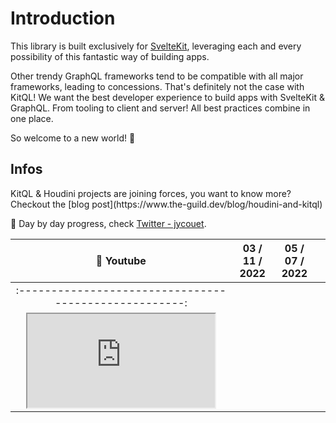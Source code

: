 
# Introduction

This library is built exclusively for [SvelteKit](https://kit.svelte.dev/), leveraging each and
every possibility of this fantastic way of building apps.

Other trendy GraphQL frameworks tend to be compatible with all major frameworks, leading to
concessions. That's definitely not the case with KitQL! We want the best developer experience to
build apps with SvelteKit & GraphQL. From tooling to client and server! All best practices combine
in one place.

So welcome to a new world! 🥳

## Infos

<Callout>
  KitQL & Houdini projects are joining forces, you want to know more? Checkout the [blog
  post](https://www.the-guild.dev/blog/houdini-and-kitql)
</Callout>

🔵 Day by day progress, check
[Twitter - jycouet](https://twitter.com/jycouet/status/1486052645567672324).

|                         🔴 Youtube                         | 03 / 11 / 2022 | 05 / 07 / 2022 |     |
| :--------------------------------------------------------: | -------------- | -------------- | --- |
|   :----------------------------------------------------:   |                |
| <iframe src="https://www.youtube.com/embed/Vf0mcl6hQDQ" /> |
|   <iframe src="https://youtube.com/embed/Ggz5cvxDwFs" />   |
